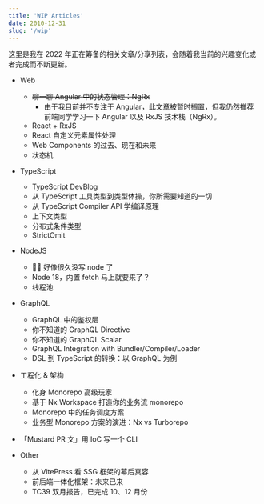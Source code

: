 ```yaml
---
title: 'WIP Articles'
date: 2010-12-31
slug: '/wip'
---
```


这里是我在 2022 年正在筹备的相关文章/分享列表，会随着我当前的兴趣变化或者完成而不断更新。

- Web

  - ~~聊一聊 Angular 中的状态管理：NgRx~~
    - 由于我目前并不专注于 Angular，此文章被暂时搁置，但我仍然推荐前端同学学习一下 Angular 以及 RxJS 技术栈（NgRx）。
  - React + RxJS
  - React 自定义元素属性处理
  - Web Components 的过去、现在和未来
  - 状态机

- TypeScript

  - TypeScript DevBlog
  - 从 TypeScript 工具类型到类型体操，你所需要知道的一切
  - 从 TypeScript Compiler API 学编译原理
  - 上下文类型
  - 分布式条件类型
  - StrictOmit

- NodeJS

  - 👴🏻 好像很久没写 node 了
  - Node 18，内置 fetch 马上就要来了？
  - 线程池

- GraphQL

  - GraphQL 中的鉴权层
  - 你不知道的 GraphQL Directive
  - 你不知道的 GraphQL Scalar
  - GraphQL Integration with Bundler/Compiler/Loader
  - DSL 到 TypeScript 的转换：以 GraphQL 为例

- 工程化 & 架构

  - 化身 Monorepo 高级玩家
  - 基于 Nx Workspace 打造你的业务流 monorepo
  - Monorepo 中的任务调度方案
  - 业务型 Monorepo 方案的演进：Nx vs Turborepo

- 「Mustard PR 文」用 IoC 写一个 CLI
- Other

  - 从 VitePress 看 SSG 框架的幕后真容
  - 前后端一体化框架：未来已来
  - TC39 双月报告，已完成 10、12 月份
